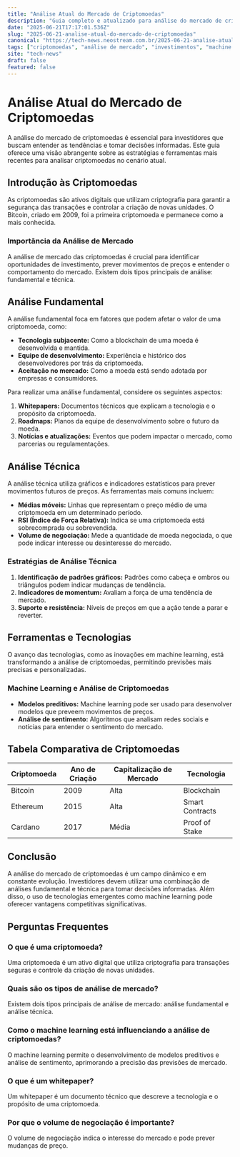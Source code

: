 ```yaml
---
title: "Análise Atual do Mercado de Criptomoedas"
description: "Guia completo e atualizado para análise do mercado de criptomoedas."
date: "2025-06-21T17:17:01.536Z"
slug: "2025-06-21-analise-atual-do-mercado-de-criptomoedas"
canonical: "https://tech-news.neostream.com.br/2025-06-21-analise-atual-do-mercado-de-criptomoedas"
tags: ["criptomoedas", "análise de mercado", "investimentos", "machine learning", "blockchain"]
site: "tech-news"
draft: false
featured: false
---
```


# Análise Atual do Mercado de Criptomoedas

A análise do mercado de criptomoedas é essencial para investidores que buscam entender as tendências e tomar decisões informadas. Este guia oferece uma visão abrangente sobre as estratégias e ferramentas mais recentes para analisar criptomoedas no cenário atual.

## Introdução às Criptomoedas

As criptomoedas são ativos digitais que utilizam criptografia para garantir a segurança das transações e controlar a criação de novas unidades. O Bitcoin, criado em 2009, foi a primeira criptomoeda e permanece como a mais conhecida.

### Importância da Análise de Mercado

A análise de mercado das criptomoedas é crucial para identificar oportunidades de investimento, prever movimentos de preços e entender o comportamento do mercado. Existem dois tipos principais de análise: fundamental e técnica.

## Análise Fundamental

A análise fundamental foca em fatores que podem afetar o valor de uma criptomoeda, como:

- **Tecnologia subjacente:** Como a blockchain de uma moeda é desenvolvida e mantida.
- **Equipe de desenvolvimento:** Experiência e histórico dos desenvolvedores por trás da criptomoeda.
- **Aceitação no mercado:** Como a moeda está sendo adotada por empresas e consumidores.

Para realizar uma análise fundamental, considere os seguintes aspectos:

1. **Whitepapers:** Documentos técnicos que explicam a tecnologia e o propósito da criptomoeda.
2. **Roadmaps:** Planos da equipe de desenvolvimento sobre o futuro da moeda.
3. **Notícias e atualizações:** Eventos que podem impactar o mercado, como parcerias ou regulamentações.

## Análise Técnica

A análise técnica utiliza gráficos e indicadores estatísticos para prever movimentos futuros de preços. As ferramentas mais comuns incluem:

- **Médias móveis:** Linhas que representam o preço médio de uma criptomoeda em um determinado período.
- **RSI (Índice de Força Relativa):** Indica se uma criptomoeda está sobrecomprada ou sobrevendida.
- **Volume de negociação:** Mede a quantidade de moeda negociada, o que pode indicar interesse ou desinteresse do mercado.

### Estratégias de Análise Técnica

1. **Identificação de padrões gráficos:** Padrões como cabeça e ombros ou triângulos podem indicar mudanças de tendência.
2. **Indicadores de momentum:** Avaliam a força de uma tendência de mercado.
3. **Suporte e resistência:** Níveis de preços em que a ação tende a parar e reverter.

## Ferramentas e Tecnologias

O avanço das tecnologias, como as inovações em machine learning, está transformando a análise de criptomoedas, permitindo previsões mais precisas e personalizadas.

### Machine Learning e Análise de Criptomoedas

- **Modelos preditivos:** Machine learning pode ser usado para desenvolver modelos que preveem movimentos de preços.
- **Análise de sentimento:** Algoritmos que analisam redes sociais e notícias para entender o sentimento do mercado.

## Tabela Comparativa de Criptomoedas

| Criptomoeda | Ano de Criação | Capitalização de Mercado | Tecnologia |
|-------------|----------------|--------------------------|------------|
| Bitcoin     | 2009           | Alta                     | Blockchain |
| Ethereum    | 2015           | Alta                     | Smart Contracts |
| Cardano     | 2017           | Média                    | Proof of Stake |

## Conclusão

A análise do mercado de criptomoedas é um campo dinâmico e em constante evolução. Investidores devem utilizar uma combinação de análises fundamental e técnica para tomar decisões informadas. Além disso, o uso de tecnologias emergentes como machine learning pode oferecer vantagens competitivas significativas.

## Perguntas Frequentes

### O que é uma criptomoeda?

Uma criptomoeda é um ativo digital que utiliza criptografia para transações seguras e controle da criação de novas unidades.

### Quais são os tipos de análise de mercado?

Existem dois tipos principais de análise de mercado: análise fundamental e análise técnica.

### Como o machine learning está influenciando a análise de criptomoedas?

O machine learning permite o desenvolvimento de modelos preditivos e análise de sentimento, aprimorando a precisão das previsões de mercado.

### O que é um whitepaper?

Um whitepaper é um documento técnico que descreve a tecnologia e o propósito de uma criptomoeda.

### Por que o volume de negociação é importante?

O volume de negociação indica o interesse do mercado e pode prever mudanças de preço.
